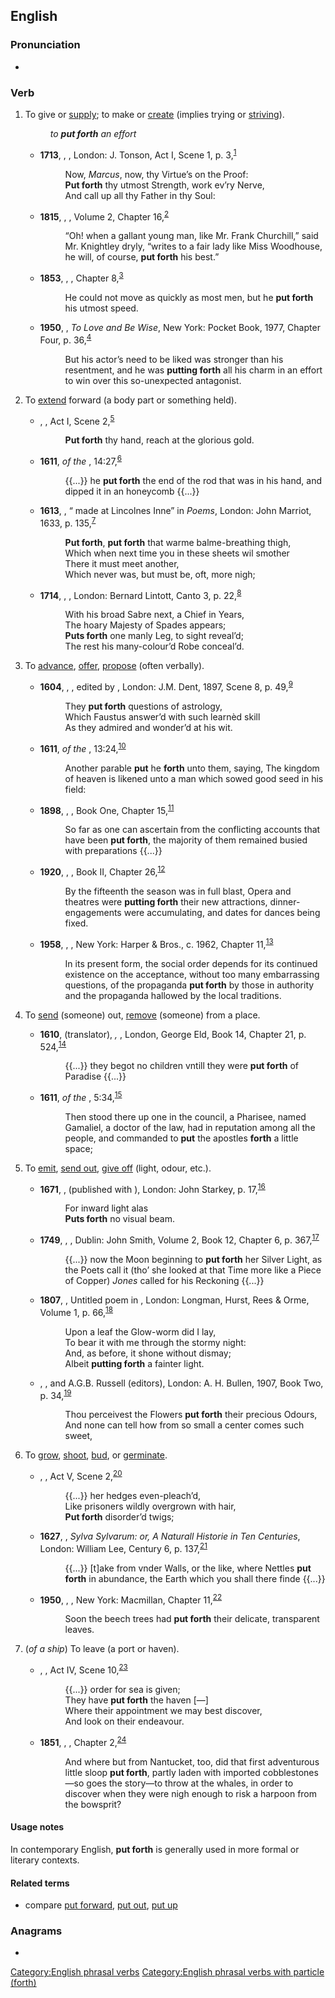 ==English==

===Pronunciation===
* {{audio|en|en-us-put forth.ogg|Audio (Mid-Atlantic)}}

===Verb===
{{en-verb|put<,,put> forth}}

# {{lb|en|transitive}} To give or [[supply]]; to make or [[create]] (implies trying or [[strive|striving]]).
#: ''to '''put forth''' an effort''
#* '''1713''', {{w|Joseph Addison}}, ''{{w|Cato, a Tragedy}}'', London: J. Tonson, Act I, Scene 1, p. 3,<sup>[http://name.umdl.umich.edu/004798045.0001.000]</sup>
#*: Now, ''Marcus'', now, thy Virtue’s on the Proof:
#*: '''Put forth''' thy utmost Strength, work ev’ry Nerve,
#*: And call up all thy Father in thy Soul:
#* '''1815''', {{w|Jane Austen}}, ''{{w|Emma (novel)|Emma}}'', Volume 2, Chapter 16,<sup>[http://www.gutenberg.org/files/158/158-h/158-h.htm]</sup>
#*: “Oh! when a gallant young man, like Mr. Frank Churchill,” said Mr. Knightley dryly, “writes to a fair lady like Miss Woodhouse, he will, of course, '''put forth''' his best.”
#* '''1853''', {{w|Elizabeth Gaskell}}, ''{{w|Ruth (novel)|Ruth}}'', Chapter 8,<sup>[http://www.gutenberg.org/files/4275/4275-h/4275-h.htm]</sup>
#*: He could not move as quickly as most men, but he '''put forth''' his utmost speed.
#* '''1950''', {{w|Josephine Tey}}, ''To Love and Be Wise'', New York: Pocket Book, 1977, Chapter Four, p. 36,<sup>[https://archive.org/details/tolovebewise00jose]</sup>
#*: But his actor’s need to be liked was stronger than his resentment, and he was '''putting forth''' all his charm in an effort to win over this so-unexpected antagonist.
# {{lb|en|transitive}} To [[extend]] forward (a body part or something held).
#* {{circa|1590}} {{w|William Shakespeare}}, ''{{w|Henry VI, Part 2}}'', Act I, Scene 2,<sup>[http://www.opensourceshakespeare.org/views/plays/play_view.php?WorkID=henry6p2&Act=1&Scene=2&Scope=scene]</sup>
#*: '''Put forth''' thy hand, reach at the glorious gold.
#* '''1611''', ''{{w|King James Version}} of the {{w|Bible}}'', {{w|Books of Samuel|1 Samuel}} 14:27,<sup>[https://www.biblegateway.com/passage/?search=1%20Samuel+14&version=KJV]</sup>
#*: {{...}} he '''put forth''' the end of the rod that was in his hand, and dipped it in an honeycomb {{...}}
#* '''1613''', {{w|John Donne}}, “{{w|Epithalamium|Epithalamion}} made at Lincolnes Inne” in ''Poems'', London: John Marriot, 1633, p. 135,<sup>[http://name.umdl.umich.edu/A69225.0001.001]</sup>
#*: '''Put forth''', '''put forth''' that warme balme-breathing thigh,
#*: Which when next time you in these sheets wil smother
#*: There it must meet another,
#*: Which never was, but must be, oft, more nigh;
#* '''1714''', {{w|Alexander Pope}}, ''{{w|The Rape of the Lock}}'', London: Bernard Lintott, Canto 3, p. 22,<sup>[http://name.umdl.umich.edu/004809311.0001.000]</sup>
#*: With his broad Sabre next, a Chief in Years,
#*: The hoary Majesty of Spades appears;
#*: '''Puts forth''' one manly Leg, to sight reveal’d;
#*: The rest his many-colour’d Robe conceal’d.
# {{lb|en|transitive}} To [[advance]], [[offer]], [[propose]] (often verbally).
#* '''1604''', {{w|Christopher Marlowe}}, ''{{w|Doctor Faustus (play)|Doctor Faustus}}'', edited by {{w|Israel Gollancz}}, London: J.M. Dent, 1897, Scene 8, p. 49,<sup>[https://archive.org/details/tragicalhistoryofdoc00marluoft]</sup>
#*: They '''put forth''' questions of astrology,
#*: Which Faustus answer’d with such learnèd skill
#*: As they admired and wonder’d at his wit.
#* '''1611''', ''{{w|King James Version}} of the {{w|Bible}}'', {{w|Gospel of Matthew|Matthew}} 13:24,<sup>[https://www.biblegateway.com/passage/?search=Matthew+13&version=KJV]</sup>
#*: Another parable '''put''' he '''forth''' unto them, saying, The kingdom of heaven is likened unto a man which sowed good seed in his field:
#* '''1898''', {{w|H. G. Wells}}, ''{{w|The War of the Worlds}}'', Book One, Chapter 15,<sup>[http://www.gutenberg.org/files/36/36-h/36-h.htm]</sup>
#*:  So far as one can ascertain from the conflicting accounts that have been '''put forth''', the majority of them remained busied with preparations {{...}}
#* '''1920''', {{w|Edith Wharton}}, ''{{w|The Age of Innocence}}'', Book II, Chapter 26,<sup>[http://www.gutenberg.org/files/541/541-h/541-h.htm]</sup>
#*:  By the fifteenth the season was in full blast, Opera and theatres were '''putting forth''' their new attractions, dinner-engagements were accumulating, and dates for dances being fixed.
#* '''1958''', {{w|Aldous Huxley}}, ''{{w|Brave New World|Brave New World Revisited}}'', New York: Harper & Bros., c. 1962, Chapter 11,<sup>[http://www.fadedpage.com/books/20170658/html.php]</sup>
#*:  In its present form, the social order depends for its continued existence on the acceptance, without too many embarrassing questions, of the propaganda '''put forth''' by those in authority and the propaganda hallowed by the local traditions.
# {{lb|en|transitive|obsolete}} To [[send]] (someone) out, [[remove]] (someone) from a place.
#* '''1610''', {{w|John Healey (translator)|John Healey}} (translator), ''{{w|Augustine of Hippo|St. Augustine}}, {{w|The City of God (book)|Of the Citie of God}}'', London, George Eld, Book 14, Chapter 21, p. 524,<sup>[http://name.umdl.umich.edu/A22641.0001.001]</sup>
#*: {{...}} they begot no children vntill they were '''put forth''' of Paradise {{...}}
#* '''1611''', ''{{w|King James Version}} of the {{w|Bible}}'', {{w|Book of Acts|Acts}} 5:34,<sup>[https://www.biblegateway.com/passage/?search=Acts+5&version=KJV]</sup>
#*: Then stood there up one in the council, a Pharisee, named Gamaliel, a doctor of the law, had in reputation among all the people, and commanded to '''put''' the apostles '''forth''' a little space;
# {{lb|en|transitive}} To [[emit]], [[send out]], [[give off]] (light, odour, etc.).
#* '''1671''', {{w|John Milton}}, ''{{w|Samson Agonistes}}'' (published with ''{{w|Paradise Regained}}''), London: John Starkey, p. 17,<sup>[https://archive.org/details/paradiseregaindp00milt_0]</sup>
#*: For inward light alas
#*: '''Puts forth''' no visual beam.
#* '''1749''', {{w|Henry Fielding}}, ''{{w|The History of Tom Jones, a Foundling}}'', Dublin: John Smith, Volume 2, Book 12, Chapter 6, p. 367,<sup>[http://name.umdl.umich.edu/004794856.0001.002]</sup>
#*: {{...}} now the Moon beginning to '''put forth''' her Silver Light, as the Poets call it (tho’ she looked at that Time more like a Piece of Copper) ''Jones'' called for his Reckoning {{...}}
#* '''1807''', {{w|William Wordsworth}}, Untitled poem in ''{{w|Poems, in Two Volumes}}'', London: Longman, Hurst, Rees & Orme, Volume 1, p. 66,<sup>[https://catalog.hathitrust.org/Record/100115327]</sup>
#*: Upon a leaf the Glow-worm did I lay,
#*: To bear it with me through the stormy night:
#*: And, as before, it shone without dismay;
#*: Albeit '''putting forth''' a fainter light.
#* {{circa|1811}} {{w|William Blake}}, ''{{w|Milton: A Poem in Two Books}}'', {{w|Eric Maclagan|E.R.D. Maclagan}} and A.G.B. Russell (editors), London: A. H. Bullen, 1907, Book Two, p. 34,<sup>[https://archive.org/details/propheticbooksof00blak]</sup>
#*: Thou perceivest the Flowers '''put forth''' their precious Odours,
#*: And none can tell how from so small a center comes such sweet,
# {{lb|en|transitive|intransitive}} To [[grow]], [[shoot]], [[bud]], or [[germinate]].
#* {{circa|1598}} {{w|William Shakespeare}}, ''{{w|Henry V (play)|Henry V}}'', Act V, Scene 2,<sup>[http://www.opensourceshakespeare.org/views/plays/play_view.php?WorkID=henry5&Act=5&Scene=2&Scope=scene]</sup>
#*: {{...}}  her hedges even-pleach’d,
#*: Like prisoners wildly overgrown with hair,
#*: '''Put forth''' disorder’d twigs;
#* '''1627''', {{w|Francis Bacon}}, ''Sylva Sylvarum: or, A Naturall Historie in Ten Centuries'', London: William Lee, Century 6, p. 137,<sup>[http://name.umdl.umich.edu/A01552.0001.001]</sup>
#*: {{...}} [t]ake from vnder Walls, or the like, where Nettles '''put forth''' in abundance, the Earth which you shall there finde {{...}}
#* '''1950''', {{w|C. S. Lewis}}, ''{{w|The Lion, the Witch and the Wardrobe}}'', New York: Macmillan, Chapter 11,<sup>[http://fadedpage.com/books/201410B2/html.php]</sup>
#*: Soon the beech trees had '''put forth''' their delicate, transparent leaves.
# {{lb|en|transitive|intransitive}} (''of a ship'') To leave (a port or haven).
#* {{circa|1606}} {{w|William Shakespeare}}, ''{{w|Antony and Cleopatra}}'', Act IV, Scene 10,<sup>[http://www.opensourceshakespeare.org/views/plays/play_view.php?WorkID=antonycleo&Act=4&Scene=10&Scope=scene]</sup>
#*: {{...}} order for sea is given;
#*: They have '''put forth''' the haven [—]
#*: Where their appointment we may best discover,
#*: And look on their endeavour.
#* '''1851''', {{w|Herman Melville}}, ''{{w|Moby-Dick}}'', Chapter 2,<sup>[http://www.gutenberg.org/files/2701/2701-h/2701-h.htm]</sup>
#*: And where but from Nantucket, too, did that first adventurous little sloop '''put forth''', partly laden with imported cobblestones—so goes the story—to throw at the whales, in order to discover when they were nigh enough to risk a harpoon from the bowsprit?

====Usage notes====
In contemporary English, '''put forth''' is generally used in more formal or literary contexts.

====Related terms====
* compare [[put forward]], [[put out]], [[put up]]

===Anagrams===
* {{anagrams|en|a=fhoprttu|forthput}}

[[Category:English phrasal verbs]]
[[Category:English phrasal verbs with particle (forth)]]